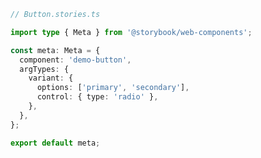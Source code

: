 ```ts
// Button.stories.ts

import type { Meta } from '@storybook/web-components';

const meta: Meta = {
  component: 'demo-button',
  argTypes: {
    variant: {
      options: ['primary', 'secondary'],
      control: { type: 'radio' },
    },
  },
};

export default meta;
```
